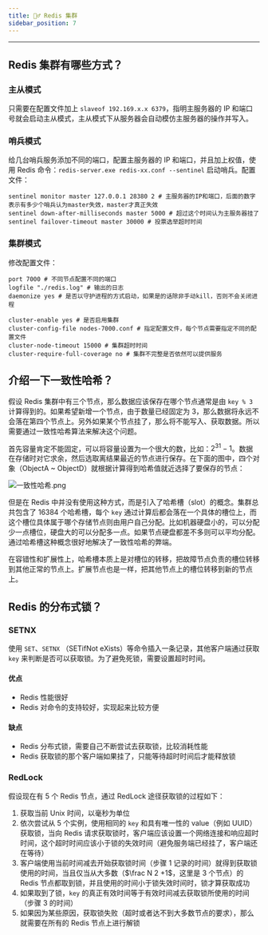 ```yaml
---
title: 🧏‍♂️ Redis 集群
sidebar_position: 7
---
```


----

## Redis 集群有哪些方式？

### 主从模式

只需要在配置文件加上 `slaveof 192.169.x.x 6379`，指明主服务器的 IP 和端口号就会启动主从模式，主从模式下从服务器会自动模仿主服务器的操作并写入。

### 哨兵模式

给几台哨兵服务添加不同的端口，配置主服务器的 IP 和端口，并且加上权值，使用 Redis 命令：`redis-server.exe redis-xx.conf --sentinel` 启动哨兵。配置文件：

```text
sentinel monitor master 127.0.0.1 28380 2 # 主服务器的IP和端口，后面的数字表示有多少个哨兵认为master失效，master才真正失效
sentinel down-after-milliseconds master 5000 # 超过这个时间认为主服务器挂了
sentinel failover-timeout master 30000 # 投票选举超时时间
```

### 集群模式

修改配置文件：

```text
port 7000 # 不同节点配置不同的端口
logfile "./redis.log" # 输出的日志
daemonize yes # 是否以守护进程的方式启动，如果是的话除非手动kill，否则不会关闭进程

cluster-enable yes # 是否启用集群
cluster-config-file nodes-7000.conf # 指定配置文件，每个节点需要指定不同的配置文件
cluster-node-timeout 15000 # 集群超时时间
cluster-require-full-coverage no # 集群不完整是否依然可以提供服务
```

## 介绍一下一致性哈希？

假设 Redis 集群中有三个节点，那么数据应该保存在哪个节点通常是由 `key % 3` 计算得到的。如果希望新增一个节点，由于数量已经固定为 3，那么数据将永远不会落在第四个节点上。另外如果某个节点挂了，那么将不能写入、获取数据。所以需要通过一致性哈希算法来解决这个问题。

首先容量肯定不能固定，可以将容量设置为一个很大的数，比如：$2^{31} - 1$。数据在存储时对它求余，然后选取离结果最近的节点进行保存。在下面的图中，四个对象（ObjectA ~ ObjectD）就根据计算得到哈希值就近选择了要保存的节点：

![一致性哈希.png](https://i.loli.net/2021/07/31/96VTDlqONSGjaHp.png)

但是在 Redis 中并没有使用这种方式，而是引入了哈希槽（slot）的概念。集群总共包含了 16384 个哈希槽，每个 `key` 通过计算后都会落在一个具体的槽位上，而这个槽位具体属于哪个存储节点则由用户自己分配。比如机器硬盘小的，可以分配少一点槽位，硬盘大的可以分配多一点。如果节点硬盘都差不多则可以平均分配。通过哈希槽这种概念很好地解决了一致性哈希的弊端。

在容错性和扩展性上，哈希槽本质上是对槽位的转移，把故障节点负责的槽位转移到其他正常的节点上。扩展节点也是一样，把其他节点上的槽位转移到新的节点上。

## Redis 的分布式锁？

### SETNX

使用 `SET`、`SETNX` （SETifNot eXists）等命令插入一条记录，其他客户端通过获取 `key` 来判断是否可以获取锁。为了避免死锁，需要设置超时时间。

#### **优点**

- Redis 性能很好
- Redis 对命令的支持较好，实现起来比较方便

#### **缺点**

- Redis 分布式锁，需要自己不断尝试去获取锁，比较消耗性能
- Redis 获取锁的那个客户端如果挂了，只能等待超时时间后才能释放锁

### RedLock

假设现在有 5 个 Redis 节点，通过 RedLock 途径获取锁的过程如下：

1. 获取当前 Unix 时间，以毫秒为单位
2. 依次尝试从 5 个实例，使用相同的 `key` 和具有唯一性的 value（例如 UUID）获取锁，当向 Redis 请求获取锁时，客户端应该设置一个网络连接和响应超时时间，这个超时时间应该小于锁的失效时间（避免服务端已经挂了，客户端还在等待）
3. 客户端使用当前时间减去开始获取锁时间（步骤 1 记录的时间）就得到获取锁使用的时间，当且仅当从大多数（$\frac N 2 +1$，这里是 3 个节点）的 Redis 节点都取到锁，并且使用的时间小于锁失效时间时，锁才算获取成功
4. 如果取到了锁，`key` 的真正有效时间等于有效时间减去获取锁所使用的时间（步骤 3 的时间）
5. 如果因为某些原因，获取锁失败（超时或者达不到大多数节点的要求），那么就需要在所有的 Redis 节点上进行解锁
